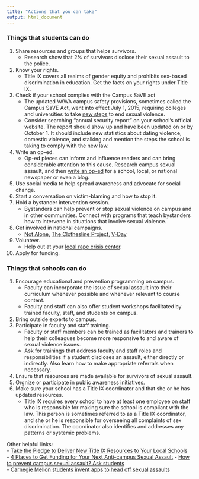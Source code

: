 ```yaml
---
title: "Actions that you can take"
output: html_document
---
```

### Things that students can do
1. Share resources and groups that helps survivors.  
    + Research show that 2% of survivors disclose their sexual assault to the police.
2. Know your rights.  
    + Title IX covers all realms of gender equity and prohibits sex-based discrimination in education. Get the facts on your rights under Title IX.  
3. Check if your school complies with the Campus SaVE act
    + The updated VAWA campus safety provisions, sometimes called the Campus SaVE Act, went into effect July 1, 2015, requiring colleges and universities to take [new steps](http://www.aauw.org/2014/10/20/final-vawa-step/) to end sexual violence. 
    +  Consider searching “annual security report” on your school’s official website. The report should show up and have been updated on or by October 1. It should include new statistics about dating violence, domestic violence, and stalking and mention the steps the school is taking to comply with the new law.
4. Write an op-ed.
    + Op-ed pieces can inform and influence readers and can bring considerable attention to this cause. Research campus sexual assault, and then [write an op-ed](http://www.aauw.org/resource/lte-vs-op-ed/) for a school, local, or national newspaper or even a blog.
5. Use social media to help spread awareness and advocate for social change.
6. Start a conversation on victim-blaming and how to stop it.
7. Hold a bystander intervention session.
    + Bystanders can help prevent or stop sexual violence on campus and in other communities. Connect with programs that teach bystanders how to intervene in situations that involve sexual violence.
8. Get involved in national campaigns.
    + [Not Alone](https://www.justice.gov/ovw/protecting-students-sexual-assault), [The Clothesline Project](http://www.clotheslineproject.org/), [V-Day](http://www.vday.org/)
9. Volunteer.  
    + Help out at your [local rape crisis center](https://centers.rainn.org/). 
10. Apply for funding.

### Things that schools can do
1. Encourage educational and prevention programming on campus.  
    + Faculty can incorporate the issue of sexual assault into their curriculum whenever possible and whenever relevant to course content. 
    + Faculty and staff can also offer student workshops facilitated by trained faculty, staff, and students on campus.
2. Bring outside experts to campus.
3. Participate in faculty and staff training.
    + Faculty or staff members can be trained as facilitators and trainers to help their colleagues become more responsive to and aware of sexual violence issues. 
    + Ask for trainings that address faculty and staff roles and responsibilities if a student discloses an assault, either directly or indirectly. Also learn how to make appropriate referrals when necessary.
4. Ensure that resources are made available for survivors of sexual assault.
5. Orgnize or participate in public awareness initiatives.
6. Make sure your school has a Title IX coordinator and that she or he has updated resources.
    + Title IX requires every school to have at least one employee on staff who is responsible for making sure the school is compliant with the law. This person is sometimes referred to as a Title IX coordinator, and she or he is responsible for overseeing all complaints of sex discrimination. The coordinator also identifies and addresses any patterns or systemic problems.

Other helpful links:  
- [Take the Pledge to Deliver New Title IX Resources to Your Local Schools](http://salsa4.salsalabs.com/o/50796/p/dia/action3/common/public/?action_KEY=14551&killorg=True)  
- [4 Places to Get Funding for Your Next Anti-campus Sexual Assault](http://www.aauw.org/resource/funding-for-sexual-assault-prevention-initiatives/)
- [How to prevent campus sexual assault? Ask students](https://www.washingtonpost.com/news/grade-point/wp/2015/09/30/how-to-prevent-campus-sexual-assaults-ask-students/?utm_term=.5a71922abd6c)  
- [Carnegie Mellon students invent apps to head off sexual assaults](https://www.washingtonpost.com/news/grade-point/wp/2015/04/23/carnegie-mellon-students-invent-apps-to-head-off-sexual-assaults/?utm_term=.3c4fde88e55e)

